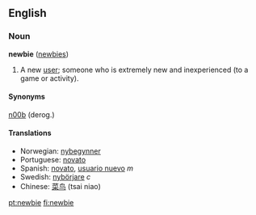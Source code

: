 ==English==
===Noun===
'''newbie''' ([[newbies]])

#{{slang}} A new [[user]]; someone who is extremely new and inexperienced (to a game or activity).

====Synonyms====

[[n00b]] (derog.)

====Translations====
*Norwegian: [[nybegynner]]
*Portuguese: [[novato]]
*Spanish: [[novato]], [[usuario nuevo]] ''m''
*Swedish: [[nybörjare]] ''c''
*Chinese: [[菜鸟]] (tsai niao)

[[pt:newbie]]
[[fi:newbie]]